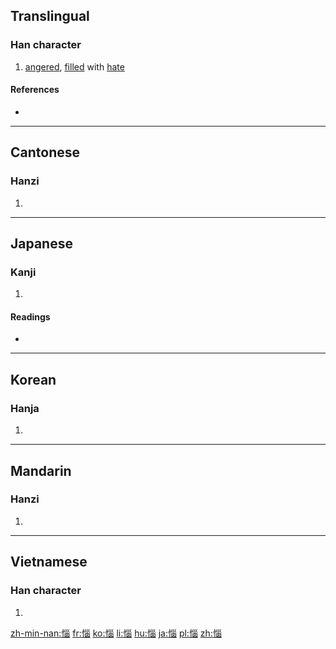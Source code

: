 {{also|悩|恼}}
==Translingual==
{{ja-forms|[[悩]]|[[恼]]|惱}}

===Han character===
{{Han char|rn=61|rad=心|as=09|sn=12|four=9206<sub>3</sub>|canj=心女女田 (PVVW)|ids=⿰[[忄]]⿱[[巛]][[囟]]}}

# [[anger]]ed, [[filled]] with [[hate]]

====References====
* {{Han ref|kx=0392.240|dkj=10856|dj=0728.080|hdz=42332.160|uh=60F1|ud=24817|bh=B46F|bd=46191}}

----

==Cantonese==

===Hanzi===
{{yue-hanzi|jyut=|y=nou5|sim=恼}}

# {{defn|lang=yue|sort=心09}}

----

==Japanese==

===Kanji===
{{ja-kanji|grade=|rs=心09}}

# {{defn|lang=ja|sort=心09}}

====Readings====
* {{ja-readings|on=[[のう]] (nō)|kun=[[なやむ]] (nayamu)}}

----

==Korean==

===Hanja===
{{ko-hanja|hangeul=뇌|eumhun=|rv=noe|mr=noe|y=noy}}

# {{defn|lang=ko|sort=心09}}

----

==Mandarin==

===Hanzi===
{{cmn-hanzi|sim=恼|pin=[[nǎo]] ([[nao3]])|wg=nao<sup>3</sup>}}

# {{defn|lang=cmn|sort=心09}}

----

==Vietnamese==

===Han character===
{{vi-hantu|[[não]], [[náo]]|rs=心09}}

# {{defn|lang=vi|sort=心09}}

[[zh-min-nan:惱]]
[[fr:惱]]
[[ko:惱]]
[[li:惱]]
[[hu:惱]]
[[ja:惱]]
[[pl:惱]]
[[zh:惱]]